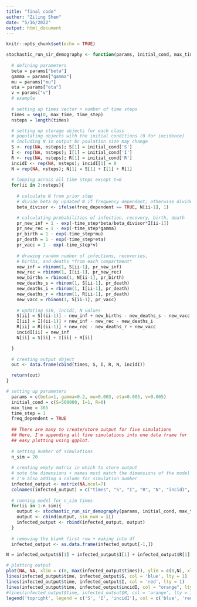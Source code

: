 ```yaml
---
title: "final code"
author: "Ziling Shen"
date: "5/16/2022"
output: html_document
---
```


```r
knitr::opts_chunk$set(echo = TRUE)
```


```r
stochastic_run_sir_demography <- function(params, initial_cond, max_time, time_step, freq_dependent){
  
  # defining parameters
  beta = params["beta"]
  gamma = params["gamma"]
  mu = params["mu"]
  eta = params["eta"]
  v = params["v"]
  # example
  
  # setting up times vector + number of time steps
  times = seq(0, max_time, time_step)
  nsteps = length(times)

  # setting up storage objects for each class
  # populating objects with the initial conditions (0 for incidence)
  # including N in output bc poulation size may change
  S <- rep(NA, nsteps); S[1] = initial_cond['S']
  I <- rep(NA, nsteps); I[1] = initial_cond['I']
  R <- rep(NA, nsteps); R[1] = initial_cond['R']
  incidI <- rep(NA, nsteps); incidI[1] = 0
  N = rep(NA, nsteps); N[1] = S[1] + I[1] + R[1]
  
  # looping across all time steps except t=0
  for(ii in 2:nsteps){
    
    # calculate N from prior step
    # divide beta by updated N if frequency dependent; otherwise divide by 1
    beta_divisor <- ifelse(freq_dependent == TRUE, N[ii-1], 1)

    # calculating probabilities of infection, recovery, birth, death
    pr_new_inf = 1 - exp(-time_step*beta/beta_divisor*I[ii-1])
    pr_new_rec = 1 - exp(-time_step*gamma)
    pr_birth = 1 - exp(-time_step*mu)
    pr_death = 1 - exp(-time_step*eta)
    pr_vacc = 1 - exp(-time_step*v)
    
    # drawing random number of infections, recoveries,
    # births, and deaths *from each compartment*
    new_inf = rbinom(1, S[ii-1], pr_new_inf)
    new_rec = rbinom(1, I[ii-1], pr_new_rec)
    new_births = rbinom(1, N[ii-1], pr_birth)
    new_deaths_s = rbinom(1, S[ii-1], pr_death)
    new_deaths_i = rbinom(1, I[ii-1], pr_death)
    new_deaths_r = rbinom(1, R[ii-1], pr_death)
    new_vacc = rbinom(1, S[ii-1], pr_vacc)
    
    # updating SIR, incidI, N values
    S[ii] = S[(ii-1)] - new_inf + new_births - new_deaths_s - new_vacc
    I[ii] = I[(ii-1)] + new_inf - new_rec - new_deaths_i
    R[ii] = R[(ii-1)] + new_rec - new_deaths_r + new_vacc
    incidI[ii] = new_inf
    N[ii] = S[ii] + I[ii] + R[ii]

  }
  
  # creating output object
  out <- data.frame(cbind(times, S, I, R, N, incidI))

  return(out)
}
```



```r
# setting up parameters
  params = c(beta=1, gamma=0.2, mu=0.003, eta=0.003, v=0.005)
  initial_cond = c(S=500000, I=1, R=0)
  max_time = 365
  time_step = 1
  freq_dependent = TRUE
  
  ## There are many to create/store output for five simulations
  ## Here, I'm appending all five simulations into one data frame for 
  ## easy plotting using ggplot. 
  
  # setting number of simulations
  n_sim = 20
  
  # creating empty matrix in which to store output
  # note the dimensions + names must match the dimensions of the model output!
  # I'm also adding a column for simulation number
  infected_output <- matrix(NA,ncol=7)
  colnames(infected_output) = c("times", "S", "I", "R", "N", "incidI", "sim_num")
  
  # running model for n_sim times
  for(ii in 1:n_sim){
    output <- stochastic_run_sir_demography(params, initial_cond, max_time, time_step, freq_dependent)
    output <- cbind(output, sim_num = ii)
    infected_output <- rbind(infected_output, output)
  }
  
  # removing the blank first row + making into df
  infected_output <- as.data.frame(infected_output[-1,])
```



```r
N = infected_output$S[1] + infected_output$I[1] + infected_output$R[1] ## total population size

# plotting output
plot(NA, NA, xlim = c(0, max(infected_output$times)), ylim = c(0,N), xlab = 'time', ylab = 'num. population')
lines(infected_output$time, infected_output$S, col = 'blue', lty = 1)
lines(infected_output$time, infected_output$I, col = 'red', lty = 1)
lines(infected_output$time, infected_output$incidI, col = "orange", lty = 1)
#lines(infected_output$time, infected_output$R, col = 'orange', lty = 1)
legend('topright', legend = c('S', 'I', 'incidI'), col = c('blue', 'red', 'orange'), pch = 16)
```

































